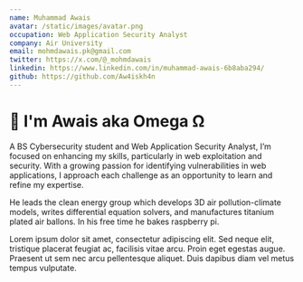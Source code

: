 ```yaml
---
name: Muhammad Awais
avatar: /static/images/avatar.png
occupation: Web Application Security Analyst
company: Air University
email: mohmdawais.pk@gmail.com
twitter: https://x.com/@_mohmdawais
linkedin: https://www.linkedin.com/in/muhammad-awais-6b8aba294/
github: https://github.com/Aw4iskh4n
---
```



#  👋 I'm Awais aka Omega Ω



A BS Cybersecurity student and Web Application Security Analyst, I’m focused on enhancing my skills, particularly in web exploitation and security. With a growing passion for identifying vulnerabilities in web applications, I approach each challenge as an opportunity to learn and refine my expertise.

He leads the clean energy group which develops 3D air pollution-climate models, writes differential equation solvers, and manufactures titanium plated air ballons. In his free time he bakes raspberry pi.

Lorem ipsum dolor sit amet, consectetur adipiscing elit. Sed neque elit, tristique placerat feugiat ac, facilisis vitae arcu. Proin eget egestas augue. Praesent ut sem nec arcu pellentesque aliquet. Duis dapibus diam vel metus tempus vulputate.
